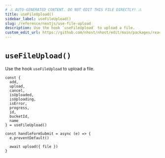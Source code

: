 ```yaml
---
# ⚠️ AUTO-GENERATED CONTENT. DO NOT EDIT THIS FILE DIRECTLY! ⚠️
title: useFileUpload()
sidebar_label: useFileUpload()
slug: /reference/nextjs/use-file-upload
description: Use the hook `useFileUpload` to upload a file.
custom_edit_url: https://github.com/nhost/nhost/edit/main/packages/react/src/useFileUpload.ts#L148
---
```


# `useFileUpload()`

Use the hook `useFileUpload` to upload a file.

```tsx
const {
  add,
  upload,
  cancel,
  isUploaded,
  isUploading,
  isError,
  progress,
  id,
  bucketId,
  name
} = useFileUpload()

const handleFormSubmit = async (e) => {
  e.preventDefault()

  await upload({ file })
}
```
